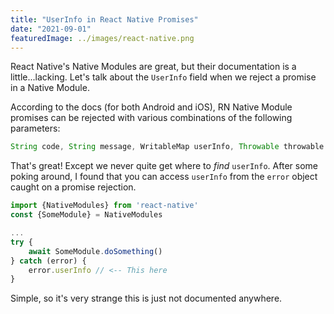 ```yaml
---
title: "UserInfo in React Native Promises"
date: "2021-09-01"
featuredImage: ../images/react-native.png
---
```

React Native's Native Modules are great, but their documentation is a little...lacking.
Let's talk about the `UserInfo` field when we reject a promise in a Native Module.

According to the docs (for both Android and iOS), RN Native Module promises can be rejected
with various combinations of the following parameters:

```java
String code, String message, WritableMap userInfo, Throwable throwable
```

That's great! Except we never quite get where to _find_ `userInfo`. After some poking
around, I found that you can access `userInfo` from the `error` object caught
on a promise rejection.

```js
import {NativeModules} from 'react-native'
const {SomeModule} = NativeModules

...
try {
    await SomeModule.doSomething()
} catch (error) {
    error.userInfo // <-- This here
}
```

Simple, so it's very strange this is just not documented anywhere.
